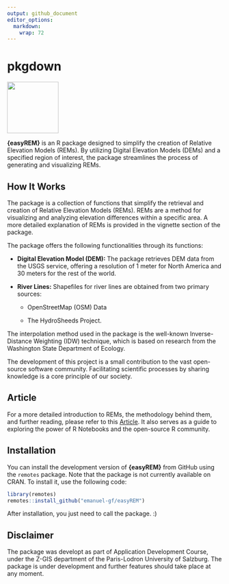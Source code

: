 ```yaml
---
output: github_document
editor_options: 
  markdown: 
    wrap: 72
---
```


# pkgdown

![](man/figures/DanCoeCarto_REM.png){align="right" width="120"}

**{easyREM}** is an R package designed to simplify the creation of
Relative Elevation Models (REMs). By utilizing Digital Elevation Models
(DEMs) and a specified region of interest, the package streamlines the
process of generating and visualizing REMs.

## How It Works

The package is a collection of functions that simplify the retrieval and
creation of Relative Elevation Models (REMs). REMs are a method for
visualizing and analyzing elevation differences within a specific area.
A more detailed explanation of REMs is provided in the vignette section
of the package.

The package offers the following functionalities through its functions:

-   **Digital Elevation Model (DEM):** The package retrieves DEM data
    from the USGS service, offering a resolution of 1 meter for North
    America and 30 meters for the rest of the world.

-   **River Lines:** Shapefiles for river lines are obtained from two
    primary sources:

    -   OpenStreetMap (OSM) Data

    -   The HydroSheeds Project.

The interpolation method used in the package is the well-known
Inverse-Distance Weighting (IDW) technique, which is based on research
from the Washington State Department of Ecology.

The development of this project is a small contribution to the vast
open-source software community. Facilitating scientific processes by
sharing knowledge is a core principle of our society.

## Article

For a more detailed introduction to REMs, the methodology behind them,
and further reading, please refer to this [Article]. It also serves as a
guide to exploring the power of R Notebooks and the open-source R
community.

## Installation

You can install the development version of **{easyREM}** from GitHub
using the `remotes` package. Note that the package is not currently
available on CRAN. To install it, use the following code:

``` r
library(remotes)
remotes::install_github("emanuel-gf/easyREM")
```

After installation, you just need to call the package. :)

## Disclaimer

The package was developt as part of Application Development Course,
under the Z-GIS department of the Paris-Lodron University of Salzburg.
The package is under development and further features should take place
at any moment.
